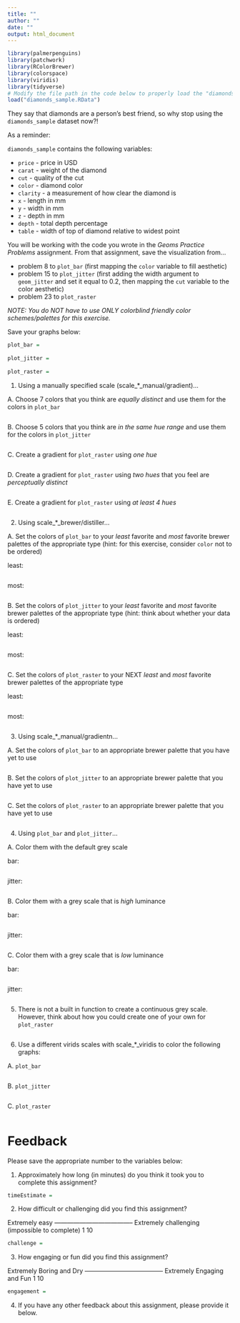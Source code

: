 ```yaml
---
title: ""
author: ""
date: ""
output: html_document
---
```


```r
library(palmerpenguins)
library(patchwork)
library(RColorBrewer)
library(colorspace)
library(viridis)
library(tidyverse)
# Modify the file path in the code below to properly load the "diamonds_sample.RData" file
load("diamonds_sample.RData") 
```

They say that diamonds are a person's best friend, so why stop using the `diamonds_sample` dataset now?! 

As a reminder:

`diamonds_sample` contains the following variables: 

* `price` - price in USD
* `carat` - weight of the diamond
* `cut` - quality of the cut
* `color` - diamond color
* `clarity` - a measurement of how clear the diamond is
* `x` - length in mm
* `y` - width in mm
* `z` - depth in mm
* `depth` - total depth percentage
* `table` - width of top of diamond relative to widest point

You will be working with the code you wrote in the *Geoms Practice Problems* assignment. From that assignment, save the visualization from...

- problem 8 to `plot_bar` (first mapping the `color` variable to fill aesthetic)
- problem 15 to `plot_jitter` (first adding the width argument to `geom_jitter` and set it equal to 0.2, then mapping the `cut` variable to the color aesthetic)
- problem 23 to `plot_raster`

*NOTE: You do NOT have to use ONLY colorblind friendly color schemes/palettes for this exercise.*

Save your graphs below:

```r
plot_bar =
  
plot_jitter = 
  
plot_raster = 
```


1. Using a manually specified scale (scale_*_manual/gradient)...

  A. Choose 7 colors that you think are *equally distinct* and use them for the colors in `plot_bar`
  
```r

```
  
  B. Choose 5 colors that you think are *in the same hue range* and use them for the colors in `plot_jitter`
  
```r

```
  
  C. Create a gradient for `plot_raster` using *one hue*
  
```r

```
  
  D. Create a gradient for `plot_raster` using *two hues* that you feel are *perceptually distinct*
  
```r

```
  
  E. Create a gradient for `plot_raster` using *at least 4 hues*

```r

```

2. Using scale_*_brewer/distiller...

  A. Set the colors of `plot_bar` to your *least* favorite and *most* favorite brewer palettes of the appropriate type (hint: for this exercise, consider `color` not to be ordered)

least:

```r

```

most:

```r

```


  B. Set the colors of `plot_jitter` to your *least* favorite and *most* favorite brewer palettes of the appropriate type (hint: think about whether your data is ordered)
  
least:

```r

```

most:

```r

```

  C. Set the colors of `plot_raster` to your NEXT *least* and *most* favorite brewer palettes of the appropriate type
  
least:

```r

```

most:

```r

```

3. Using scale_*_manual/gradientn...

  A. Set the colors of `plot_bar` to an appropriate brewer palette that you have yet to use
  
```r

```


  B. Set the colors of `plot_jitter` to an appropriate brewer palette that you have yet to use
  
```r

```

  C. Set the colors of `plot_raster` to an appropriate brewer palette that you have yet to use
  
```r

```


4. Using `plot_bar` and `plot_jitter`...

  A. Color them with the default grey scale
  
bar:  

```r

```

jitter:

```r

```


  B. Color them with a grey scale that is *high* luminance
  
bar:  

```r

```

jitter:

```r

```

  C. Color them with a grey scale that is *low* luminance

bar:  

```r

```

jitter:

```r

```

5. There is not a built in function to create a continuous grey scale. However, think about how you could create one of your own for `plot_raster`

```r

```

6. Use a different virids scales with scale_*_viridis to color the following graphs:

  A. `plot_bar`
  
```r

```

  B. `plot_jitter`
  
```r

```

  C. `plot_raster`
  
```r

```
  

# Feedback

Please save the appropriate number to the variables below:

1. Approximately how long (in minutes) do you think it took you to complete this assignment?

```r
timeEstimate = 
```

2. How difficult or challenging did you find this assignment?

Extremely easy -------------------------------------- Extremely challenging 
                                                     (impossible to complete)
    1                                                           10
    
```r
challenge = 
```
    
    
3. How engaging or fun did you find this assignment?
  
Extremely Boring and Dry -------------------------------------- Extremely Engaging and Fun 
          1                                                                   10

```r
engagement = 
```

4. If you have any other feedback about this assignment, please provide it below.




